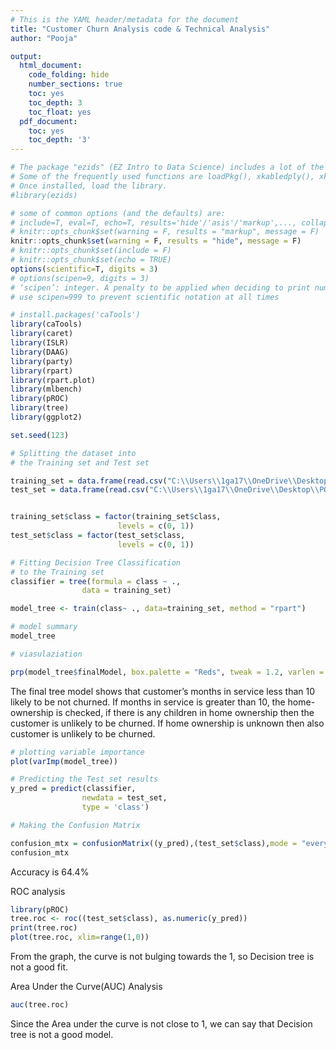 ```yaml
---
# This is the YAML header/metadata for the document
title: "Customer Churn Analysis code & Technical Analysis"
author: "Pooja"

output:
  html_document:
    code_folding: hide
    number_sections: true
    toc: yes
    toc_depth: 3
    toc_float: yes
  pdf_document:
    toc: yes
    toc_depth: '3'
---
```


```r
# The package "ezids" (EZ Intro to Data Science) includes a lot of the helper functions we developed for the course. 
# Some of the frequently used functions are loadPkg(), xkabledply(), xkablesummary(), uzscale(), etc.
# Once installed, load the library.
#library(ezids)

```


```r
# some of common options (and the defaults) are: 
# include=T, eval=T, echo=T, results='hide'/'asis'/'markup',..., collapse=F, warning=T, message=T, error=T, cache=T, fig.width=6, fig.height=4, fig.dim=c(6,4) #inches, fig.align='left'/'center','right', 
# knitr::opts_chunk$set(warning = F, results = "markup", message = F)
knitr::opts_chunk$set(warning = F, results = "hide", message = F)
# knitr::opts_chunk$set(include = F)
# knitr::opts_chunk$set(echo = TRUE)
options(scientific=T, digits = 3) 
# options(scipen=9, digits = 3) 
# ‘scipen’: integer. A penalty to be applied when deciding to print numeric values in fixed or exponential notation.  Positive values bias towards fixed and negative towards scientific notation: fixed notation will be preferred unless it is more than ‘scipen’ digits wider.
# use scipen=999 to prevent scientific notation at all times
```

```r



# install.packages('caTools')
library(caTools)
library(caret)
library(ISLR)
library(DAAG)
library(party)
library(rpart)
library(rpart.plot)
library(mlbench)
library(pROC)
library(tree)
library(ggplot2)
```

```r
set.seed(123)

# Splitting the dataset into
# the Training set and Test set

training_set = data.frame(read.csv("C:\\Users\\1ga17\\OneDrive\\Desktop\\POOO\\Masters in Data Science\\1st sem\\T9-Outlier-22FA\\Data Preprocessing\\train_smote.csv"))
test_set = data.frame(read.csv("C:\\Users\\1ga17\\OneDrive\\Desktop\\POOO\\Masters in Data Science\\1st sem\\T9-Outlier-22FA\\Data Preprocessing\\test_smote.csv"))


training_set$class = factor(training_set$class,
						levels = c(0, 1))
test_set$class = factor(test_set$class,
						levels = c(0, 1))
```

```r
# Fitting Decision Tree Classification
# to the Training set
classifier = tree(formula = class ~ .,
				data = training_set)
```

```r

model_tree <- train(class~ ., data=training_set, method = "rpart")

```

```r
# model summary
model_tree
```

```r
# viasulaziation

prp(model_tree$finalModel, box.palette = "Reds", tweak = 1.2, varlen = 20)
```
The final tree model shows that customer's months in service less than 10 likely to be not churned.
If months in service is greater than 10, the home-ownership is checked, if there is any children in home ownership then the customer is unlikely to be churned. 
If home ownership is unknown then also customer is unlikely to be churned. 

```r
# plotting variable importance
plot(varImp(model_tree))
```

```r

# Predicting the Test set results
y_pred = predict(classifier,
				newdata = test_set,
				type = 'class')

# Making the Confusion Matrix

confusion_mtx = confusionMatrix((y_pred),(test_set$class),mode = "everything")
confusion_mtx
```
Accuracy is 64.4%

ROC analysis

```r
library(pROC)
tree.roc <- roc((test_set$class), as.numeric(y_pred))
print(tree.roc)
plot(tree.roc, xlim=range(1,0))
```

From the graph, the curve is not bulging towards the 1, so Decision tree is not a good fit.  

Area Under the Curve(AUC) Analysis

```r
auc(tree.roc)
```
Since the Area under the curve is not close to 1, we can say that Decision tree is not a good model.



